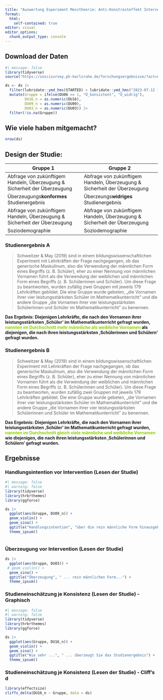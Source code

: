 ```yaml
---
title: "Auswertung Experiment Messtheorie: Anti-Konstrasteffekt Intervention"
format: 
  html:
    self-contained: true
editor: visual
editor_options: 
  chunk_output_type: console
---
```


## Download der Daten

```r
#| message: false
library(tidyverse)
source("https://soscisurvey.ph-karlsruhe.de/forschungsergebnisse/?act=q2BP61GjDxXUMAqLlSN1H0Sy&rScript")  

ds <- ds |> 
  filter(lubridate::ymd_hms(STARTED) > lubridate::ymd_hms("2023-07-12 16:00:00")) |> 
  mutate(Gruppe = ifelse(DU06 == 1, "Ü_konsistent", "Ü_widrig"),
         DU16_n = as.numeric(DU16),
         DU09_n = as.numeric(DU09),
         DU03_n = as.numeric(DU03)) |> 
  filter(!is.na(Gruppe))
```

## Wie viele haben mitgemacht?

```r
nrow(ds)
```

## Design der Studie:

| Gruppe 1                                                                  | Gruppe 2                                                                  |
|---------------------------------------------------------------------------|---------------------------------------------------------------------------|
| Abfrage von zukünftigem Handeln, Überzeugung & Sicherheit der Überzeugung | Abfrage von zukünftigem Handeln, Überzeugung & Sicherheit der Überzeugung |
| Überzeugungs**konformes** Studienergebnis                                 | Überzeungs**widriges** Studienergebnis                                    |
| Abfrage von zukünftigem Handeln, Überzeugung & Sicherheit der Überzeugung | Abfrage von zukünftigem Handeln, Überzeugung & Sicherheit der Überzeugung |
| Soziodemographie                                                          | Soziodemographie                                                          |

### Studienergebnis A

> Schweitzer & May (2019) sind in einem bildungswissenschaftlichen Experiment mit Lehrkräften der Frage nachgegangen, ob das generische Maskulinum, also die Verwendung der männlichen Form eines Begriffs (z. B. Schüler), eher zu einer Nennung von männlichen Vornamen führt als die Verwendung der weiblichen und männlichen Form eines Begriffs (z. B. Schülerinnen und Schüler). Um diese Frage zu beantworten, wurden zufällig zwei Gruppen mit jeweils 179 Lehrkräften gebildet. Die eine Gruppe wurde gebeten, „die Vornamen ihrer vier leistungsstärksten Schüler im Mathematikunterricht" und die andere Gruppe „die Vornamen ihrer vier leistungsstärksten Schülerinnen und Schüler im Mathematikunterricht" zu benennen.

**Das Ergebnis:** **Diejenigen Lehrkräfte, die nach den Vornamen ihrer leistungsstärksten ‚Schüler' im Mathematikunterricht gefragt wurden, [nannten im Durchschnitt mehr männliche als weibliche Vornamen]{style="color:#8cd000"} als diejenigen, die nach ihren leistungsstärksten ‚Schülerinnen und Schülern' gefragt wurden.**

### Studienergebnis B

> Schweitzer & May (2019) sind in einem bildungswissenschaftlichen Experiment mit Lehrkräften der Frage nachgegangen, ob das generische Maskulinum, also die Verwendung der männlichen Form eines Begriffs (z. B. Schüler), eher zu einer Nennung von männlichen Vornamen führt als die Verwendung der weiblichen und männlichen Form eines Begriffs (z. B. Schülerinnen und Schüler). Um diese Frage zu beantworten, wurden zufällig zwei Gruppen mit jeweils 179 Lehrkräften gebildet. Die eine Gruppe wurde gebeten, „die Vornamen ihrer vier leistungsstärksten Schüler im Mathematikunterricht" und die andere Gruppe „die Vornamen ihrer vier leistungsstärksten Schülerinnen und Schüler im Mathematikunterricht" zu benennen.

**Das Ergebnis:** **Diejenigen Lehrkräfte, die nach den Vornamen ihrer leistungsstärksten ‚Schüler' im Mathematikunterricht gefragt wurden, [nannten im Durchschnitt gleich viele männliche und weibliche Vornamen]{style="color:#8cd000"} wie diejenigen, die nach ihren leistungsstärksten ‚Schülerinnen und Schülern' gefragt wurden.**

## Ergebnisse

### Handlungsintention vor Intervention (Lesen der Studie)

```r
#| message: false
#| warning: false
library(tidyverse)
library(hrbrthemes)
library(ggforce)

ds |> 
  ggplot(aes(Gruppe, DU09_n)) +
  geom_violin() +
  geom_sina() +
  ggtitle("Handlungsintention", "über die rein männliche Form hinausgehen") +
  theme_ipsum()
  
```

### Überzeugung vor Intervention (Lesen der Studie)

```r
ds |> 
  ggplot(aes(Gruppe, DU03)) +
 # geom_violin() +
  geom_sina() +
  ggtitle("Überzeugung", " ... rein männlichen Form...") +
  theme_ipsum()
```

### Studieneinschätzung je Konsistenz (Lesen der Studie) - Graphisch

```r
#| message: false
#| warning: false
library(tidyverse)
library(hrbrthemes)
library(ggforce)

ds |> 
  ggplot(aes(Gruppe, DU16_n)) +
  geom_violin() +
  geom_sina() +
  ggtitle("Wie sehr ...", " ... überzeugt Sie das Studienergebnis") +
  theme_ipsum()
```

### Studieneinschätzung je Konsistenz (Lesen der Studie) - Cliff's d

```r
library(effectsize)
cliffs_delta(DU16_n ~ Gruppe, data = ds)
```
